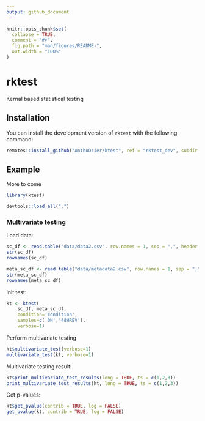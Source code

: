 ```yaml
---
output: github_document
---
```


<!-- README.md is generated from README.Rmd. Please edit that file -->

```r
knitr::opts_chunk$set(
  collapse = TRUE,
  comment = "#>",
  fig.path = "man/figures/README-",
  out.width = "100%"
)
```

# rktest

<!-- badges: start -->
<!-- badges: end -->

Kernal based statistical testing

## Installation

You can install the development version of `rktest` with the following command:

```r
remotes::install_github("AnthoOzier/ktest", ref = "rktest_dev", subdir = "r-pkg")
```

## Example

More to come

```r
library(ktest)
```

```r
devtools::load_all(".")
```

### Multivariate testing

Load data:
```r
sc_df <- read.table("data/data2.csv", row.names = 1, sep = ",", header = TRUE)
str(sc_df)
rownames(sc_df)

meta_sc_df <- read.table("data/metadata2.csv", row.names = 1, sep = ",", header = TRUE)
str(meta_sc_df)
rownames(meta_sc_df)
```

Init test:
```r
kt <- ktest(
    sc_df, meta_sc_df,
    condition='condition',
    samples=c('0H','48HREV'),
    verbose=1)
```

Perform multivariate testing
```r
kt$multivariate_test(verbose=1)
multivariate_test(kt, verbose=1)
```

Multivariate testing result:
```r
kt$print_multivariate_test_results(long = TRUE, ts = c(1,2,3))
print_multivariate_test_results(kt, long = TRUE, ts = c(1,2,3))
```

Get p-values:
```r
kt$get_pvalue(contrib = TRUE, log = FALSE)
get_pvalue(kt, contrib = TRUE, log = FALSE)
```